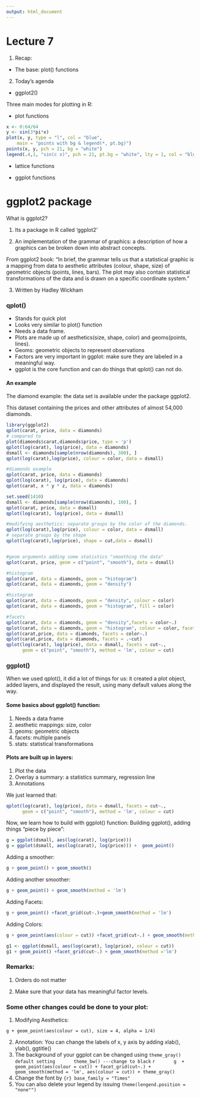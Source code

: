 ```yaml
---
output: html_document
---
```

# Lecture 7
1. Recap:
  * The base: plot() functions
2. Today's agenda
  * ggplot2()

Three main modes for plotting in R:

  - plot functions
```r
x <- 0:64/64
y <- sin(3*pi*x)
plot(x, y, type = "l", col = "blue",
    main = "points with bg & legend(*, pt.bg)")
points(x, y, pch = 21, bg = "white")
legend(.4,1, "sin(c x)", pch = 21, pt.bg = "white", lty = 1, col = "blue")
```
  - lattice functions

  - ggplot functions

# ggplot2 package
What is ggplot2?

  1. Its a package in R called ‘ggplot2’

  2. An implementation of the grammar of graphics: a description of how a graphics can be broken down into abstract concepts.
  
  From ggplot2 book:
  "In brief, the grammar tells us that a statistical graphic is a mapping from data to aesthetic attributes (colour, shape, size) of geometric objects (points, lines, bars). The plot may also contain statistical transformations of the data and is drawn on a specific coordinate system."

  3. Written by Hadley Wickham

### qplot()
  - Stands for quick plot
  - Looks very similar to plot() function
  - Needs a data frame.
  - Plots are made up of aesthetics(size, shape, color) and geoms(points, lines). 
  - Geoms: geometric objects to represent observations
  - Factors are very important in ggplot: make sure they are labeled in a meaningful way. 
  - ggplot is the core function and can do things that qplot() can not do.

#### An example
The diamond example: the data set is available under the package ggplot2.

This dataset containing the prices and other attributes of almost 54,000 diamonds.
```r
library(ggplot2)
qplot(carat, price, data = diamonds)
# compared to
plot(diamonds$carat,diamonds$price, type = 'p')
qplot(log(carat), log(price), data = diamonds)
dsmall <- diamonds[sample(nrow(diamonds), 300), ]
qplot(log(carat),log(price), colour = color, data = dsmall)
```

```r
#diamonds example
qplot(carat, price, data = diamonds)
qplot(log(carat), log(price), data = diamonds)
qplot(carat, x * y * z, data = diamonds)

set.seed(1410)
dsmall <- diamonds[sample(nrow(diamonds), 100), ]
qplot(carat, price, data = dsmall)
qplot(log(carat), log(price), data = dsmall)

#modifying aesthetics: separate groups by the color of the diamonds. 
qplot(log(carat),log(price), colour = color, data = dsmall)
# separate groups by the shape
qplot(log(carat),log(price), shape = cut,data = dsmall)


#geom arguments adding some statistics "smoothing the data"
qplot(carat, price, geom = c("point", "smooth"), data = dsmall)

#histogram
qplot(carat, data = diamonds, geom = "histogram")
qplot(carat, data = diamonds, geom = "density")

#histogram
qplot(carat, data = diamonds, geom = "density", colour = color)
qplot(carat, data = diamonds, geom = "histogram", fill = color)

#facets
qplot(carat, data = diamonds, geom = "density",facets = color~.)
qplot(carat, data = diamonds, geom = "histogram", colour = color, facets = color~.)
qplot(carat,price, data = diamonds, facets = color~.)
qplot(carat,price, data = diamonds, facets = .~cut)
qplot(log(carat), log(price), data = dsmall, facets = cut~., 
      geom = c("point", "smooth"), method = 'lm', colour = cut)
```

### ggplot()
When we used qplot(), it did a lot of things for us: it created a plot object, added layers, and displayed the result, using many default values along the way.

#### Some basics about ggplot() function:
  1. Needs a data frame
  2. aesthetic mappings: size, color
  3. geoms: geometric objects
  4. facets: multiple panels
  5. stats: statistical transformations

#### Plots are built up in layers:
  1. Plot the data
  2. Overlay a summary: a statistics summary, regression line
  3. Annotations
  
We just learned that:
```r
qplot(log(carat), log(price), data = dsmall, facets = cut~., 
      geom = c("point", "smooth"), method = 'lm', colour = cut)
```
Now, we learn how to build with ggplot() function:
Building ggplot(), adding things "piece by piece": 
```r
g = ggplot(dsmall, aes(log(carat), log(price))) 
g = ggplot(dsmall, aes(log(carat), log(price))) +  geom_point()
```

Adding a smoother:
```r
g + geom_point() + geom_smooth()
```
Adding another smoother:
```r
g + geom_point() + geom_smooth(method = 'lm')
```
Adding Facets:
```r
g + geom_point() +facet_grid(cut~.)+geom_smooth(method = 'lm')
```
Adding Colors:
```r
g + geom_point(aes(colour = cut)) +facet_grid(cut~.) + geom_smooth(method = 'lm')
```

```r
g1 <- ggplot(dsmall, aes(log(carat), log(price), colour = cut))
g1 + geom_point() +facet_grid(cut~.) + geom_smooth(method ='lm')
```
### Remarks:

  1. Orders do not matter
  
  2. Make sure that your data has meaningful factor levels.

### Some other changes could be done to your plot:
  1. Modifying Aesthetics:
  ```
  g + geom_point(aes(colour = cut), size = 4, alpha = 1/4)
  ```
  2. Annotation:
  You can change the labels of x, y axis by adding xlab(), ylab(), ggtitle()
  1. The background of your ggplot can be changed using
      ```
      theme_gray() default setting
      theme_bw() ---change to black
      ```
      ```r
      g  + geom_point(aes(colour = cut)) + facet_grid(cut~.) + 
      geom_smooth(method = 'lm', aes(colour = cut)) + theme_gray()
      ```
  2. Change the font by  `{r} base_family = "Times"`
  3. You can also delete your legend by issuing
      ```
      theme(lengend.position = "none"")
      ```
